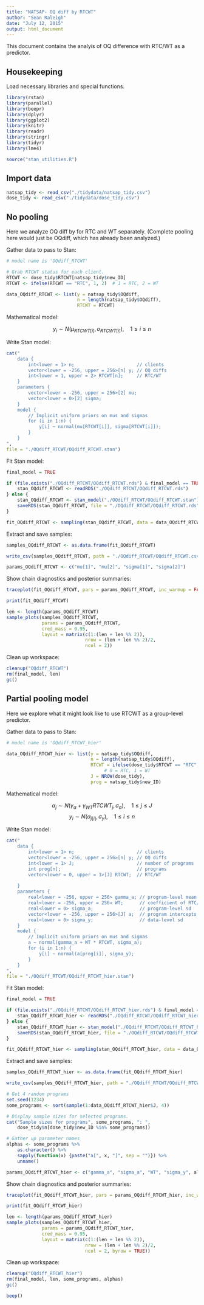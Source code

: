 ```yaml
---
title: "NATSAP- OQ diff by RTCWT"
author: "Sean Raleigh"
date: "July 12, 2015"
output: html_document
---
```


This document contains the analyis of OQ difference with RTC/WT as a predictor.

## Housekeeping

Load necessary libraries and special functions.

```r
library(rstan)
library(parallel)
library(beepr)
library(dplyr)
library(ggplot2)
library(knitr)
library(readr)
library(stringr)
library(tidyr)
library(lme4)
```

```r
source("stan_utilities.R")
```

## Import data

```r
natsap_tidy <- read_csv("./tidydata/natsap_tidy.csv")
dose_tidy <- read_csv("./tidydata/dose_tidy.csv")
```


## No pooling

Here we analyze OQ diff by for RTC and WT separately. (Complete pooling here would just be OQdiff, which has already been analyzed.)

Gather data to pass to Stan:

```r
# model name is 'OQdiff_RTCWT'

# Grab RTCWT status for each client.
RTCWT <- dose_tidy$RTCWT[natsap_tidy$new_ID]
RTCWT <- ifelse(RTCWT == "RTC", 1, 2)  # 1 = RTC, 2 = WT

data_OQdiff_RTCWT <- list(y = natsap_tidy$OQdiff,
                          n = length(natsap_tidy$OQdiff),
                          RTCWT = RTCWT)
```

Mathematical model:

$$ y_{i} \sim N\left( \mu_{RTCWT[i]}, \sigma_{RTCWT[i]} \right), \quad 1 \leq i \leq n $$

Write Stan model:

```r
cat("
    data {
        int<lower = 1> n;                       // clients
        vector<lower = -256, upper = 256>[n] y; // OQ diffs
        int<lower = 1, upper = 2> RTCWT[n];     // RTC/WT
    }
    parameters {
        vector<lower = -256, upper = 256>[2] mu;
        vector<lower = 0>[2] sigma;
    }
    model {
        // Implicit uniform priors on mus and sigmas
        for (i in 1:n) {
            y[i] ~ normal(mu[RTCWT[i]], sigma[RTCWT[i]]);
        }
    }
",
file = "./OQdiff_RTCWT/OQdiff_RTCWT.stan")
```

Fit Stan model:

```r
final_model = TRUE

if (file.exists("./OQdiff_RTCWT/OQdiff_RTCWT.rds") & final_model == TRUE) {
    stan_OQdiff_RTCWT <- readRDS("./OQdiff_RTCWT/OQdiff_RTCWT.rds")
} else {
    stan_OQdiff_RTCWT <- stan_model("./OQdiff_RTCWT/OQdiff_RTCWT.stan")
    saveRDS(stan_OQdiff_RTCWT, file = "./OQdiff_RTCWT/OQdiff_RTCWT.rds")
}

fit_OQdiff_RTCWT <- sampling(stan_OQdiff_RTCWT, data = data_OQdiff_RTCWT)
```

Extract and save samples:

```r
samples_OQdiff_RTCWT <- as.data.frame(fit_OQdiff_RTCWT)

write_csv(samples_OQdiff_RTCWT, path = "./OQdiff_RTCWT/OQdiff_RTCWT.csv")

params_OQdiff_RTCWT <- c("mu[1]", "mu[2]", "sigma[1]", "sigma[2]")
```

Show chain diagnostics and posterior summaries:

```r
traceplot(fit_OQdiff_RTCWT, pars = params_OQdiff_RTCWT, inc_warmup = FALSE)

print(fit_OQdiff_RTCWT)

len <- length(params_OQdiff_RTCWT)
sample_plots(samples_OQdiff_RTCWT,
             params = params_OQdiff_RTCWT,
             cred_mass = 0.95,
             layout = matrix(c(1:(len + len %% 2)),
                             nrow = (len + len %% 2)/2,
                             ncol = 2))
```

Clean up workspace:

```r
cleanup("OQdiff_RTCWT")
rm(final_model, len)
gc()
```


## Partial pooling model

Here we explore what it might look like to use RTCWT as a group-level predictor.

Gather data to pass to Stan:

```r
# model name is 'OQdiff_RTCWT_hier'

data_OQdiff_RTCWT_hier <- list(y = natsap_tidy$OQdiff,
                               n = length(natsap_tidy$OQdiff),
                               RTCWT = ifelse(dose_tidy$RTCWT == "RTC", 0, 1),
                                    # 0 = RTC, 1 = WT
                               J = NROW(dose_tidy),
                               prog = natsap_tidy$new_ID)
```

Mathematical model:

$$ \alpha_{j} \sim N\left(\gamma_{\alpha} + 
    \gamma_{WT} RTCWT_{j}, \sigma_{\alpha} \right), \quad 1 \leq j \leq J $$
$$ y_{i} \sim N\left( \alpha_{j[i]}, \sigma_{y} \right), \quad 1 \leq i \leq n $$

Write Stan model:

```r
cat("
    data {
        int<lower = 1> n;                       // clients
        vector<lower = -256, upper = 256>[n] y; // OQ diffs
        int<lower = 1> J;                       // number of programs
        int prog[n];                            // programs
        vector<lower = 0, upper = 1>[J] RTCWT;  // RTC/WT
        
    }
    parameters {
        real<lower = -256, upper = 256> gamma_a; // program-level mean
        real<lower = -256, upper = 256> WT;      // coefficient of RTC/WT        
        real<lower = 0> sigma_a;                 // program-level sd
        vector<lower = -256, upper = 256>[J] a;  // program intercepts
        real<lower = 0> sigma_y;                 // data-level sd
    }
    model {
        // Implicit uniform priors on mus and sigmas
        a ~ normal(gamma_a + WT * RTCWT, sigma_a);
        for (i in 1:n) {
            y[i] ~ normal(a[prog[i]], sigma_y);
        }
    }
",
file = "./OQdiff_RTCWT/OQdiff_RTCWT_hier.stan")
```

Fit Stan model:

```r
final_model = TRUE

if (file.exists("./OQdiff_RTCWT/OQdiff_RTCWT_hier.rds") & final_model == TRUE) {
    stan_OQdiff_RTCWT_hier <- readRDS("./OQdiff_RTCWT/OQdiff_RTCWT_hier.rds")
} else {
    stan_OQdiff_RTCWT_hier <- stan_model("./OQdiff_RTCWT/OQdiff_RTCWT_hier.stan")
    saveRDS(stan_OQdiff_RTCWT_hier, file = "./OQdiff_RTCWT/OQdiff_RTCWT_hier.rds")
}

fit_OQdiff_RTCWT_hier <- sampling(stan_OQdiff_RTCWT_hier, data = data_OQdiff_RTCWT_hier)
```

Extract and save samples:

```r
samples_OQdiff_RTCWT_hier <- as.data.frame(fit_OQdiff_RTCWT_hier)

write_csv(samples_OQdiff_RTCWT_hier, path = "./OQdiff_RTCWT/OQdiff_RTCWT_hier.csv")

# Get 4 random programs
set.seed(1234)
some_programs <- sort(sample(1:data_OQdiff_RTCWT_hier$J, 4))

# Display sample sizes for selected programs.
cat("Sample sizes for programs", some_programs, ": ",
    dose_tidy$n[dose_tidy$new_ID %in% some_programs])

# Gather up parameter names
alphas <- some_programs %>%
    as.character() %>%
    sapply(function(x) {paste("a[", x, "]", sep = "")}) %>%
    unname()

params_OQdiff_RTCWT_hier <- c("gamma_a", "sigma_a", "WT", "sigma_y", alphas)
```

Show chain diagnostics and posterior summaries:

```r
traceplot(fit_OQdiff_RTCWT_hier, pars = params_OQdiff_RTCWT_hier, inc_warmup = FALSE)

print(fit_OQdiff_RTCWT_hier)

len <- length(params_OQdiff_RTCWT_hier)
sample_plots(samples_OQdiff_RTCWT_hier,
             params = params_OQdiff_RTCWT_hier,
             cred_mass = 0.95,
             layout = matrix(c(1:(len + len %% 2)),
                             nrow = (len + len %% 2)/2,
                             ncol = 2, byrow = TRUE))
```

Clean up workspace:

```r
cleanup("OQdiff_RTCWT_hier")
rm(final_model, len, some_programs, alphas)
gc()
```

```r
beep()
```
